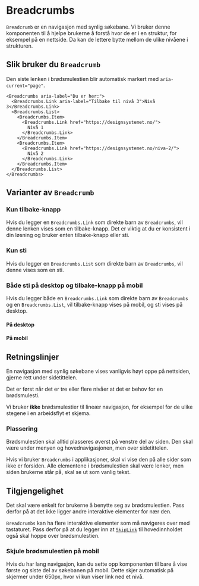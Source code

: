 
<Meta of={BreadcrumbsStories} />

# Breadcrumbs

`Breadcrumb` er en navigasjon med synlig søkebane. Vi bruker denne komponenten til å hjelpe brukerne å forstå
hvor de er i en struktur, for eksempel på en nettside. Da kan de lettere bytte mellom de ulike nivåene i strukturen.

<Primary />
<Controls of={BreadcrumbsStories.Preview} />

## Slik bruker du `Breadcrumb`

Den siste lenken i brødsmulestien blir automatisk markert med `aria-current="page"`.

```tsx
<Breadcrumbs aria-label="Du er her:">
  <Breadcrumbs.Link aria-label="Tilbake til nivå 3">Nivå 3</Breadcrumbs.Link>
  <Breadcrumbs.List>
    <Breadcrumbs.Item>
      <Breadcrumbs.Link href="https://designsystemet.no/">
        Nivå 1
      </Breadcrumbs.Link>
    </Breadcrumbs.Item>
    <Breadcrumbs.Item>
      <Breadcrumbs.Link href="https://designsystemet.no/niva-2/">
        Nivå 2
      </Breadcrumbs.Link>
    </Breadcrumbs.Item>
  </Breadcrumbs.List>
</Breadcrumbs>
```

## Varianter av `Breadcrumb`

### Kun tilbake-knapp

Hvis du legger en `Breadcrumbs.Link` som direkte barn av `Breadcrumbs`, vil denne lenken vises som en tilbake-knapp. Det er viktig at du er konsistent i din løsning og bruker enten tilbake-knapp eller sti.

<Canvas of={BreadcrumbsStories.BackOnly} />

### Kun sti

Hvis du legger en `Breadcrumbs.List` som direkte barn av `Breadcrumbs`, vil denne vises som en sti.

<Canvas of={BreadcrumbsStories.ListOnly} />

### Både sti på desktop og tilbake-knapp på mobil

Hvis du legger både en `Breadcrumbs.Link` som direkte barn av `Breadcrumbs` og en `Breadcrumbs.List`, vil tilbake-knapp vises på mobil, og sti vises på desktop.

#### På desktop

<Canvas of={BreadcrumbsStories.Preview} />

#### På mobil

<div style={{ width: '377px' }}>
  <Canvas
    of={BreadcrumbsStories.Preview}
    story={{ inline: false }}
    layout="fullscreen"
    sourceState="none"
  />
</div>

## Retningslinjer

En navigasjon med synlig søkebane vises vanligvis høyt oppe på nettsiden, gjerne rett under sidetittelen.

Det er først når det er tre eller flere nivåer at det er behov for en brødsmulesti.

Vi bruker **ikke** brødsmulestier til lineær navigasjon, for eksempel for de ulike stegene i en arbeidsflyt et skjema.

### Plassering

Brødsmulestien skal alltid plasseres øverst på venstre del av siden.
Den skal være under menyen og hovednavigasjonen, men over sidetittelen.

Hvis vi bruker `Breadcrumbs` i applikasjoner, skal vi vise den på alle sider som ikke er forsiden. Alle elementene i
brødsmulestien skal være lenker, men siden brukerne står på, skal se ut som vanlig tekst.

## Tilgjengelighet

Det skal være enkelt for brukerne å benytte seg av brødsmulestien. Pass derfor på at det ikke ligger andre interaktive elementer for nær den.

`Breadcrumbs` kan ha flere interaktive elementer som må navigeres over med tastaturet.
Pass derfor på at du legger inn at [`SkipLink`](/docs/components-skiplink--docs) til
hovedinnholdet også skal hoppe over brødsmulestien.

### Skjule brødsmulestien på mobil

Hvis du har lang navigasjon, kan du sette opp komponenten til bare å vise første og siste del av søkebanen på mobil.
Dette skjer automatisk på skjermer under 650px, hvor vi kun viser link ned et nivå.
